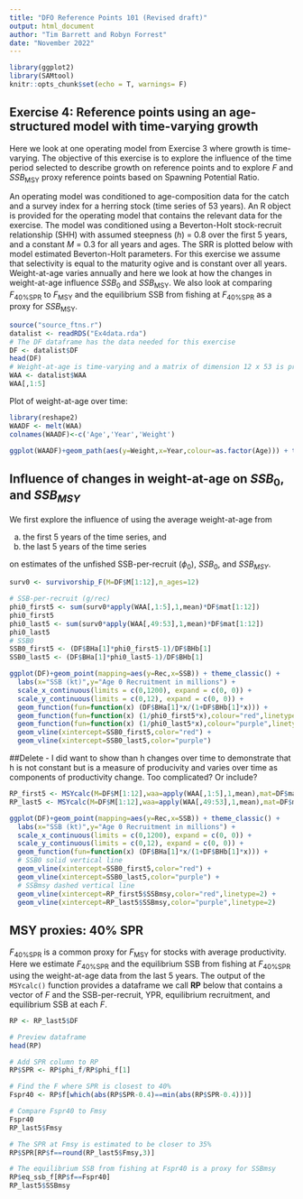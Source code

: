 ```yaml
---
title: "DFO Reference Points 101 (Revised draft)"
output: html_document
author: "Tim Barrett and Robyn Forrest"
date: "November 2022"
---
```


```r
library(ggplot2)
library(SAMtool)
knitr::opts_chunk$set(echo = T, warnings= F)
```

## Exercise 4: Reference points using an age-structured model with time-varying growth

Here we look at one operating model from Exercise 3 where growth is time-varying. The objective of this exercise is to explore the influence of the time period selected to describe growth on reference points and to explore *F* and *SSB*~MSY~ proxy reference points based on Spawning Potential Ratio. 

An operating model was conditioned to age-composition data for the catch and a survey index for a herring stock (time series of 53 years). An R object is provided for the operating model that contains the relevant data for the exercise. The model was conditioned using a Beverton-Holt stock-recruit relationship (SHH) with assumed steepness (*h*) = 0.8 over the first 5 years, and a constant *M* = 0.3 for all years and ages. The SRR is plotted below with model estimated Beverton-Holt parameters. For this exercise we assume that selectivity is equal to the maturity ogive and is constant over all years. Weight-at-age varies annually and here we look at how the changes in weight-at-age influence *SSB*~0~ and *SSB*~MSY~. We also look at comparing *F*~40%SPR~ to *F*~MSY~ and the equilibrium SSB from fishing at *F*~40%SPR~ as a proxy for *SSB*~MSY~.

```r
source("source_ftns.r")
datalist <- readRDS("Ex4data.rda")
# The DF dataframe has the data needed for this exercise
DF <- datalist$DF
head(DF)
# Weight-at-age is time-varying and a matrix of dimension 12 x 53 is provided with the weights-at-age 0 to 11+ for 53 years
WAA <- datalist$WAA
WAA[,1:5]

```

Plot of weight-at-age over time:

```r
library(reshape2)
WAADF <- melt(WAA)
colnames(WAADF)<-c('Age','Year','Weight')

ggplot(WAADF)+geom_path(aes(y=Weight,x=Year,colour=as.factor(Age))) + theme_classic() 
```

## Influence of changes in weight-at-age on $SSB_0$, and $SSB_{MSY}$

We first explore the influence of using the average weight-at-age from 

a) the first 5 years of the time series, and 
b) the last 5 years of the time series

on estimates of the unfished SSB-per-recruit ($\phi$~0~), $SSB_0$, and $SSB_{MSY}$.

```r

surv0 <- survivorship_F(M=DF$M[1:12],n_ages=12)

# SSB-per-recruit (g/rec)
phi0_first5 <- sum(surv0*apply(WAA[,1:5],1,mean)*DF$mat[1:12])
phi0_first5
phi0_last5 <- sum(surv0*apply(WAA[,49:53],1,mean)*DF$mat[1:12])
phi0_last5
# SSB0
SSB0_first5 <- (DF$BHa[1]*phi0_first5-1)/DF$BHb[1] 
SSB0_last5 <- (DF$BHa[1]*phi0_last5-1)/DF$BHb[1] 

ggplot(DF)+geom_point(mapping=aes(y=Rec,x=SSB)) + theme_classic() +
  labs(x="SSB (kt)",y="Age 0 Recruitment in millions") +
  scale_x_continuous(limits = c(0,1200), expand = c(0, 0)) +
  scale_y_continuous(limits = c(0,12), expand = c(0, 0)) +
  geom_function(fun=function(x) (DF$BHa[1]*x/(1+DF$BHb[1]*x))) +
  geom_function(fun=function(x) (1/phi0_first5*x),colour="red",linetype=2) +
  geom_function(fun=function(x) (1/phi0_last5*x),colour="purple",linetype=2) +
  geom_vline(xintercept=SSB0_first5,color="red") +
  geom_vline(xintercept=SSB0_last5,color="purple") 

```

##Delete - I did want to show than h changes over time to demonstrate that h is not constant but is a measure of producivity and varies over time as components of productivity change. Too complicated? Or include?

```r

RP_first5 <- MSYcalc(M=DF$M[1:12],waa=apply(WAA[,1:5],1,mean),mat=DF$mat[1:12],sel=DF$sel[1:12],a=DF$BHa[1],b=DF$BHb[1])
RP_last5 <- MSYcalc(M=DF$M[1:12],waa=apply(WAA[,49:53],1,mean),mat=DF$mat[1:12],sel=DF$sel[1:12],a=DF$BHa[1],b=DF$BHb[1])

ggplot(DF)+geom_point(mapping=aes(y=Rec,x=SSB)) + theme_classic() +
  labs(x="SSB (kt)",y="Age 0 Recruitment in millions") +
  scale_x_continuous(limits = c(0,1200), expand = c(0, 0)) +
  scale_y_continuous(limits = c(0,12), expand = c(0, 0)) +
  geom_function(fun=function(x) (DF$BHa[1]*x/(1+DF$BHb[1]*x))) +
  # SSB0 solid vertical line
  geom_vline(xintercept=SSB0_first5,color="red") +
  geom_vline(xintercept=SSB0_last5,color="purple") +
  # SSBmsy dashed vertical line
  geom_vline(xintercept=RP_first5$SSBmsy,color="red",linetype=2) +
  geom_vline(xintercept=RP_last5$SSBmsy,color="purple",linetype=2) 

```

## MSY proxies: 40% SPR

*F*~40%SPR~ is a common proxy for *F*~MSY~ for stocks with average productivity. Here we estimate *F*~40%SPR~ and the equilibrium SSB from fishing at *F*~40%SPR~ using the weight-at-age data from the last 5 years. The output of the `MSYcalc()` function provides a dataframe we call **RP** below that contains a vector of *F* and the SSB-per-recruit, YPR, equilibrium recruitment, and equilibrium SSB at each *F*.

```r

RP <- RP_last5$DF

# Preview dataframe 
head(RP)

# Add SPR column to RP
RP$SPR <- RP$phi_f/RP$phi_f[1]

# Find the F where SPR is closest to 40%
Fspr40 <- RP$f[which(abs(RP$SPR-0.4)==min(abs(RP$SPR-0.4)))]

# Compare Fspr40 to Fmsy
Fspr40
RP_last5$Fmsy

# The SPR at Fmsy is estimated to be closer to 35%
RP$SPR[RP$f==round(RP_last5$Fmsy,3)]

# The equilibrium SSB from fishing at Fspr40 is a proxy for SSBmsy
RP$eq_ssb_f[RP$f==Fspr40]
RP_last5$SSBmsy
```


